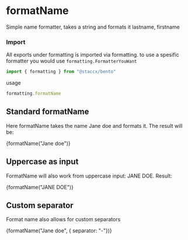 
<Meta title="Formatting/FormatName" component={formatName}/>

# formatName
Simple name formatter, takes a string and formats it lastname, firstname

### Import
All exports under formatting is imported via formatting. to use a spesific formatter you would
use ```formatting.FormatterYouWant```


```javascript
import { formatting } from "@staccx/bento"
```
usage
```javascript
formatting.formatName
```

## Standard formatName
Here formatName takes the name Jane doe and formats it.
The result will be:

<Preview>
  <Story name="Standard">
   <p>{formatName("Jane doe")}</p>
  </Story>
</Preview>


## Uppercase as input
FormatName will also work from uppercase
input: JANE DOE.
Result:

<Preview>
  <Story name="Uppercase">
   <p>{formatName("JANE DOE")}</p>
  </Story>
</Preview>


## Custom separator
Format name also allows for custom separators

<Preview>
  <Story name="Custom separator">
   <p>{formatName("Jane doe", { separator: "-"})}</p>
  </Story>
</Preview>
